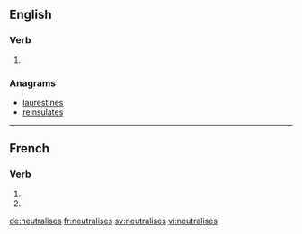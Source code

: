{{also|neutralisés}}
==English==

===Verb===
{{head|en|verb form}}

# {{en-third-person singular of|neutralise}}

===Anagrams===
* [[laurestines#English|laurestines]]
* [[reinsulates#English|reinsulates]]

----

==French==

===Verb===
{{fr-verb-form}}

# {{inflection of|neutraliser||2|s|pres|ind|lang=fr}}
# {{inflection of|neutraliser||2|s|pres|sub|lang=fr}}

[[de:neutralises]]
[[fr:neutralises]]
[[sv:neutralises]]
[[vi:neutralises]]